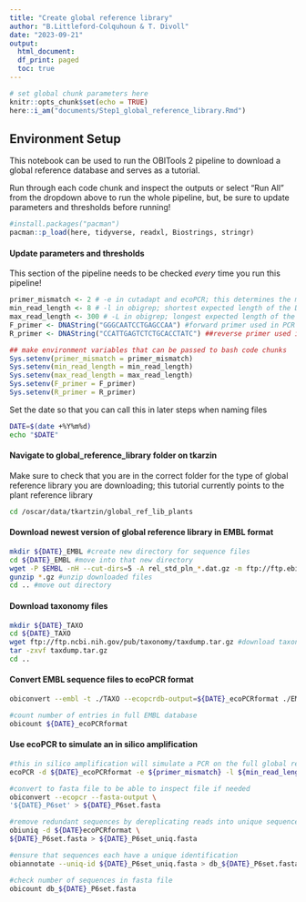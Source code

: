 ```yaml
---
title: "Create global reference library"
author: "B.Littleford-Colquhoun & T. Divoll"
date: "2023-09-21"
output: 
  html_document:
  df_print: paged
  toc: true
---
```


```r
# set global chunk parameters here
knitr::opts_chunk$set(echo = TRUE)
here::i_am("documents/Step1_global_reference_library.Rmd")
```

## Environment Setup
This notebook can be used to run the OBITools 2 pipeline to download a global reference database and serves as a tutorial. 

Run through each code chunk and inspect the outputs or select "Run All" from the dropdown above to run the whole pipeline, but, be sure to update parameters and thresholds before running!
```r
#install.packages("pacman")
pacman::p_load(here, tidyverse, readxl, Biostrings, stringr)
```


#### Update parameters and thresholds
This section of the pipeline needs to be checked *every* time you run this pipeline!
```r
primer_mismatch <- 2 # -e in cutadapt and ecoPCR; this determines the maximum number of mismatches allowed when removing primers using cutadapt and in the in-silico PCR using obitools
min_read_length <- 8 # -l in obigrep; shortest expected length of the DNA fragment you are amplifying (excluding primers)
max_read_length <- 300 # -L in obigrep; longest expected length of the DNA fragment you are amplifying (excluding primers)
F_primer <- DNAString("GGGCAATCCTGAGCCAA") #forward primer used in PCR (or you are interested in using)
R_primer <- DNAString("CCATTGAGTCTCTGCACCTATC") ##reverse primer used in PCR (or you are interested in using)

## make environment variables that can be passed to bash code chunks
Sys.setenv(primer_mismatch = primer_mismatch)
Sys.setenv(min_read_length = min_read_length)
Sys.setenv(max_read_length = max_read_length)
Sys.setenv(F_primer = F_primer)
Sys.setenv(R_primer = R_primer)
```

Set the date so that you can call this in later steps when naming files
```bash
DATE=$(date +%Y%m%d)
echo "$DATE"
```


#### Navigate to global_reference_library folder on tkarzin
Make sure to check that you are in the correct folder for the type of global reference library you are downloading; this tutorial currently points to the plant reference library
```bash
cd /oscar/data/tkartzin/global_ref_lib_plants
```


#### Download newest version of global reference library in EMBL format
```bash
mkdir ${DATE}_EMBL #create new directory for sequence files
cd ${DATE}_EMBL #move into that new directory
wget -P $EMBL -nH --cut-dirs=5 -A rel_std_pln_*.dat.gz -m ftp://ftp.ebi.ac.uk/pub/databases/embl/release/std/ #download files (here, we are downloading plant ('pln') files, but you can change this depending on what files you want to download)
gunzip *.gz #unzip downloaded files
cd .. #move out directory
```


#### Download taxonomy files
```bash
mkdir ${DATE}_TAXO 
cd ${DATE}_TAXO
wget ftp://ftp.ncbi.nih.gov/pub/taxonomy/taxdump.tar.gz #download taxonomy files
tar -zxvf taxdump.tar.gz
cd ..
```


#### Convert EMBL sequence files to ecoPCR format 
```bash
obiconvert --embl -t ./TAXO --ecopcrdb-output=${DATE}_ecoPCRformat ./EMBL/*.dat --skip-on-error

#count number of entries in full EMBL database
obicount ${DATE}_ecoPCRformat
```


#### Use ecoPCR to simulate an in silico amplification
```bash
#this in silico amplification will simulate a PCR on the full global reference database and only retain portions of sequences which contain the amplicon you are interested in (e.g. P6 region of the trnL gene) 
ecoPCR -d ${DATE}_ecoPCRformat -e ${primer_mismatch} -l ${min_read_length} -L ${max_read_length} -k ${F_primer} ${R_primer} > ${DATE}_P6set

#convert to fasta file to be able to inspect file if needed
obiconvert --ecopcr --fasta-output \
'${DATE}_P6set' > ${DATE}_P6set.fasta

#remove redundant sequences by dereplicating reads into unique sequences
obiuniq -d ${DATE}ecoPCRformat \
${DATE}_P6set.fasta > ${DATE}_P6set_uniq.fasta

#ensure that sequences each have a unique identification
obiannotate --uniq-id ${DATE}_P6set_uniq.fasta > db_${DATE}_P6set.fasta

#check number of sequences in fasta file
obicount db_${DATE}_P6set.fasta
```
